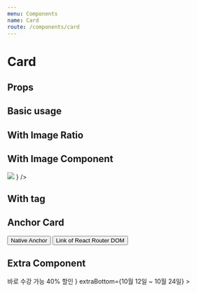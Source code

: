 ```yaml
---
menu: Components
name: Card
route: /components/card
---
```




# Card

## Props

<PropsTable of={Card} />

## Basic usage

<Playground>
  <Grid>
    <Row>
      <NoHiddenStyleCol lg={8}>
        <Card 
          title="카드 타이틀 두 줄 까지만 허용합니다 두 줄 넘어가면 말 줄임표가 생깁니다 카드 타이틀 두 줄 까지만 허용합니다 두 줄 넘어가면 말 줄임표가 생깁니다"
          image={ imageSrc }
        />
      </NoHiddenStyleCol>
      <NoHiddenStyleCol lg={4}>
        <Card 
          size={ "sm" }
          title="카드 타이틀 두 줄 까지만 허용합니다 두 줄 넘어가면 말 줄임표가 생깁니다 카드 타이틀 두 줄 까지만 허용합니다 두 줄 넘어가면 말 줄임표가 생깁니다"
          image={ imageSrc }
        >
        </Card>
      </NoHiddenStyleCol>
    </Row>
  </Grid>
</Playground>

## With Image Ratio

<Playground>
  <Grid>
    <Row>
      <NoHiddenStyleCol lg={8}>
        <Card 
          title="아이패드 드로잉"
          imageRatio="4*3"
          image={ imageSrc }
        />
      </NoHiddenStyleCol>
    </Row>
  </Grid>
</Playground>

## With Image Component

<Playground>
  <Grid>
    <Row>
      <NoHiddenStyleCol lg={8}>
        <Card 
          title="아이패드 드로잉"
          image={ 
            <div>
              <img src={ imageSrc }/>
            </div> 
          }
        />
      </NoHiddenStyleCol>
    </Row>
  </Grid>
</Playground>

## With tag

<Playground>
  <Grid>
    <Row>
      <NoHiddenStyleCol lg={8}>
        <Card 
          title="아이패드 드로잉"
          image={ imageSrc }
          tag={["커피부르잉", "초급", "커피", "드로잉", "아이패드"]}
        />
      </NoHiddenStyleCol>
      <NoHiddenStyleCol lg={4}>
        <Card 
          size={ "sm" }
          title="아이패드 드로잉"
          image={ imageSrc }
          tag={["커피부르잉", "초급", "커피", "드로잉", "아이패드"]}
        />
      </NoHiddenStyleCol>
    </Row>
  </Grid>
</Playground>

## Anchor Card

<Playground>
  <Grid>
    <Row>
      <NoHiddenStyleCol lg={6}>
        <Card 
          title="아이패드 드로잉"
          image={ imageSrc }
          tag={["커피부르잉", "초급"]}
          to={"/"}
          target={"_blank"}
        >
        <Button style={{ marginTop: '24px'}}>Native Anchor</Button>
        </Card>
      </NoHiddenStyleCol>
      <NoHiddenStyleCol lg={6}>
        <Card 
          title="아이패드 드로잉"
          image={ imageSrc }
          tag={["커피부르잉", "초급"]}
          href={"/"}
          target={"_blank"}
        >
        <Button style={{ marginTop: '24px'}}>Link of React Router DOM</Button>
        </Card>
      </NoHiddenStyleCol>
    </Row>
  </Grid>
</Playground>

## Extra Component

<Playground>
  <Grid>
    <Row>
      <NoHiddenStyleCol lg={6}>
        <Card 
          title="아이패드 드로잉"
          image={ imageSrc }
          tag={["커피부르잉", "초급"]}
          to={"/"}
          target={"_blank"}
          extraTop={
            <div style={{lineHeight: 1}}>
              <Tiny1 style={{display: 'inline-block'}} fontWeight={'Bold'}>바로 수강 가능</Tiny1>
              <Tiny1 style={{display: 'inline-block'}} fontWeight={'Bold'} marginLeft={11} color={ Colors.orange700}>40% 할인</Tiny1>
            </div>
          }
          extraBottom={<Tiny1>10월 12일 ~ 10월 24일</Tiny1>}
        >
        </Card>
      </NoHiddenStyleCol>
    </Row>
  </Grid>
</Playground>